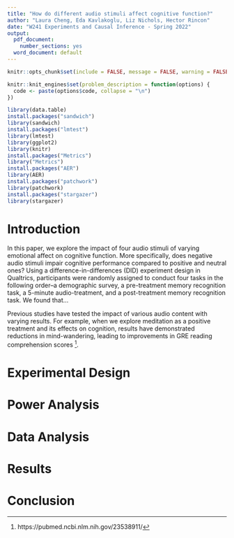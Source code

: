 ```yaml
---
title: "How do different audio stimuli affect cognitive function?"
author: "Laura Cheng, Eda Kavlakoglu, Liz Nichols, Hector Rincon"
date: "W241 Experiments and Causal Inference - Spring 2022"
output:
  pdf_document:
    number_sections: yes
  word_document: default
---
```


```r
knitr::opts_chunk$set(include = FALSE, message = FALSE, warning = FALSE )

knitr::knit_engines$set(problem_description = function(options) {
  code <- paste(options$code, collapse = "\n")
})
```


```r
library(data.table)
install.packages("sandwich")
library(sandwich)
install.packages("lmtest")
library(lmtest)
library(ggplot2)
library(knitr)
install.packages("Metrics")                 
library("Metrics")
install.packages("AER")
library(AER) 
install.packages("patchwork")
library(patchwork)
install.packages("stargazer")
library(stargazer)
```


\tableofcontents
\newpage

# Introduction

In this paper, we explore the impact of four audio stimuli of varying emotional affect on cognitive function. More specifically, does negative audio stimuli impair cognitive performance compared to positive and neutral ones? Using a difference-in-differences (DID) experiment design in Qualtrics, participants were randomly assigned to conduct four tasks in the following order–a demographic survey, a pre-treatment memory recognition task, a 5-minute audio-treatment, and a post-treatment memory recognition task. We found that…

Previous studies have tested the impact of various audio content with varying results. For example, when we explore meditation as a positive treatment and its effects on cognition, results have demonstrated reductions in mind-wandering, leading to improvements in GRE reading comprehension scores ^[https://pubmed.ncbi.nlm.nih.gov/23538911/].


# Experimental Design

# Power Analysis

# Data Analysis

# Results

# Conclusion



